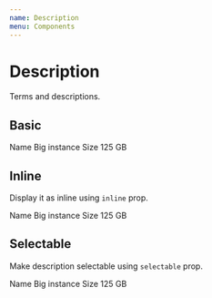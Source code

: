 ```yaml
---
name: Description
menu: Components
---
```



# Description

Terms and descriptions.

## Basic

<Playground>
  <Description>
    <Description.Term>Name</Description.Term>
    <Description.Desc>Big instance</Description.Desc>
    <Description.Term>Size</Description.Term>
    <Description.Desc>125 GB</Description.Desc>
  </Description>
</Playground>

## Inline

Display it as inline using `inline` prop.

<Playground>
  <Description inline>
    <Description.Term>Name</Description.Term>
    <Description.Desc>Big instance</Description.Desc>
    <Description.Term>Size</Description.Term>
    <Description.Desc>125 GB</Description.Desc>
  </Description>
</Playground>

## Selectable

Make description selectable using `selectable` prop.

<Playground>
  <Description inline selectable>
    <Description.Term>Name</Description.Term>
    <Description.Desc>Big instance</Description.Desc>
    <Description.Term>Size</Description.Term>
    <Description.Desc>125 GB</Description.Desc>
  </Description>
</Playground>
